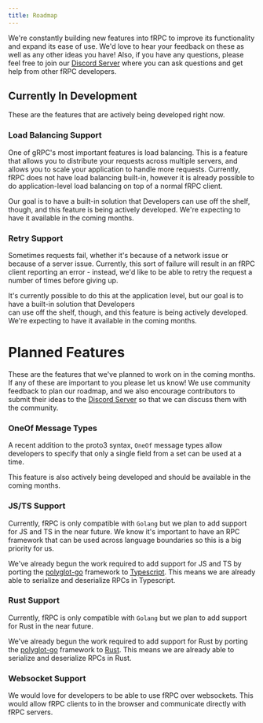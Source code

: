 ```yaml
---
title: Roadmap
---
```


We're constantly building new features into fRPC to improve its functionality and expand its ease of use.
We'd love to hear your feedback on these as well as any other ideas you have!
Also, if you have any questions, please feel free to join our [Discord Server](https://loopholelabs.io/discord) where
you can ask questions and get help from other fRPC developers.

## Currently In Development

These are the features that are actively being developed right now.

### Load Balancing Support

One of gRPC's most important features is load balancing. This is a feature that allows you to distribute your requests
across multiple servers, and allows you to scale your application to handle more requests. Currently, fRPC does not
have load balancing built-in, however it is already possible to do application-level load balancing on top of a normal
fRPC client.

Our goal is to have a built-in solution that Developers can use off the shelf, though, and this feature
is being actively developed. We're expecting to have it available in the coming months.

### Retry Support

Sometimes requests fail, whether it's because of a network issue or because of a server issue. Currently, this sort
of failure will result in an fRPC client reporting an error - instead, we'd like to be able to retry the request
a number of times before giving up.

It's currently possible to do this at the application level, but our goal is to have a built-in solution that Developers \
can use off the shelf, though, and this feature is being actively developed. We're expecting to have it available in the coming months.

# Planned Features

These are the features that we've planned to work on in the coming months. If any of these are important to you please
let us know! We use community feedback to plan our roadmap, and we also encourage contributors to submit their ideas
to the [Discord Server](https://loopholelabs.io/discord) so that we can discuss them with the community.

### OneOf Message Types

A recent addition to the proto3 syntax, `OneOf` message types allow developers to specify that
only a single field from a set can be used at a time.

This feature is also actively being developed and should be available in the coming months.

### JS/TS Support

Currently, fRPC is only compatible with `Golang` but we plan to add support for JS and TS in the near future.
We know it's important to have an RPC framework that can be used across language boundaries so this is a big priority for us.

We've already begun the work required to add support for JS and TS by porting the [polyglot-go](https://github.com/loopholelabs/polyglot-go)
framework to [Typescript](https://github.com/loopholelabs/polyglot-ts). This means we are already able to serialize and
deserialize RPCs in Typescript.

### Rust Support

Currently, fRPC is only compatible with `Golang` but we plan to add support for Rust in the near future.

We've already begun the work required to add support for Rust by porting the [polyglot-go](https://github.com/loopholelabs/polyglot-go)
framework to [Rust](https://github.com/loopholelabs/polyglot-rs). This means we are already able to serialize and
deserialize RPCs in Rust.

### Websocket Support

We would love for developers to be able to use fRPC over websockets. This would allow fRPC clients to in the browser and
communicate directly with fRPC servers.

